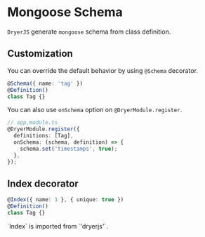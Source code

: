 
# Mongoose Schema

`DryerJS` generate `mongoose` schema from class definition. 

## Customization

You can override the default behavior by using `@Schema` decorator.

```ts
@Schema({ name: 'tag' })
@Definition()
class Tag {}
```

You can also use `onSchema` option on `@DryerModule.register`.

```ts
// app.module.ts
@DryerModule.register({
  definitions: [Tag],
  onSchema: (schema, definition) => {
    schema.set('timestamps', true);
  },
});
```

## Index decorator



```ts
@Index({ name: 1 }, { unique: true })
@Definition()
class Tag {}
```

<Callout>
  `Index` is imported from `'dryerjs'`.
</Callout>
